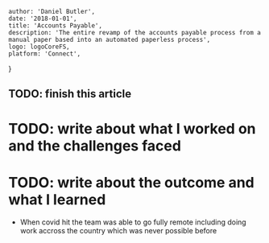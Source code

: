 
    author: 'Daniel Butler',
    date: '2018-01-01',
    title: 'Accounts Payable',
    description: 'The entire revamp of the accounts payable process from a manual paper based into an automated paperless process',
    logo: logoCoreFS,
    platform: 'Connect',
}


## TODO: finish this article
# TODO: write about what I worked on and the challenges faced
# TODO: write about the outcome and what I learned

- When covid hit the team was able to go fully remote including doing work accross the country which was never possible before